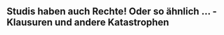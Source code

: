 ## Studis haben auch Rechte! Oder so ähnlich ... - Klausuren und andere Katastrophen {#studis-haben-rechte}